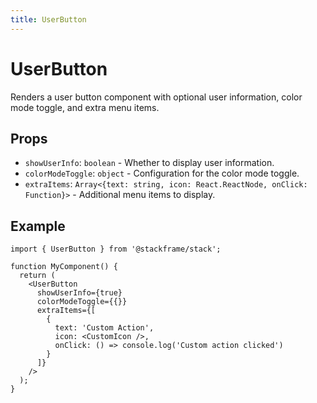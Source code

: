 ```yaml
---
title: UserButton
---
```


# UserButton

Renders a user button component with optional user information, color mode toggle, and extra menu items.

## Props

- `showUserInfo`: `boolean` - Whether to display user information.
- `colorModeToggle`: `object` - Configuration for the color mode toggle.
- `extraItems`: `Array<{text: string, icon: React.ReactNode, onClick: Function}>` - Additional menu items to display.

## Example

```tsx
import { UserButton } from '@stackframe/stack';

function MyComponent() {
  return (
    <UserButton
      showUserInfo={true}
      colorModeToggle={{}}
      extraItems={[
        {
          text: 'Custom Action',
          icon: <CustomIcon />,
          onClick: () => console.log('Custom action clicked')
        }
      ]}
    />
  );
}
```